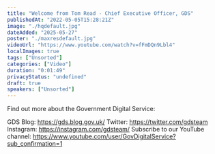 ```yaml
---
title: "Welcome from Tom Read - Chief Executive Officer, GDS"
publishedAt: "2022-05-05T15:28:21Z"
image: "./hqdefault.jpg"
dateAdded: "2025-05-27"
poster: "./maxresdefault.jpg"
videoUrl: "https://www.youtube.com/watch?v=fFmDQn9Lbl4"
localImages: true
tags: ["Unsorted"]
categories: ["Video"]
duration: "0:01:49"
privacyStatus: "undefined"
draft: true
speakers: ["Unsorted"]
---
```

Find out more about the Government Digital Service:

GDS Blog: https://gds.blog.gov.uk/
Twitter: https://twitter.com/gdsteam 
Instagram: https://instagram.com/gdsteam/ 
Subscribe to our YouTube channel: 
https://www.youtube.com/user/GovDigitalService?sub_confirmation=1
